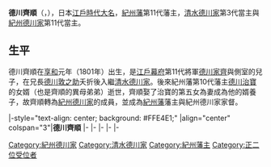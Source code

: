 {{Infobox officeholder
| name               = 德川齊順
| image              = 
| caption            = 

| office            =  [[紀州藩|紀州藩]]藩主
| term_start        = 1824年
| term_end          = 1846年
|predecessor        = [[德川治寶|德川治寶]]
| successor         = [[德川齊彊|德川齊彊]]

| birth_name         = 	
| birth_date         = {{birth date|1801|10|16}}<br>（[[享和|享和]]元年九月初九）
| birth_place        = 
| death_date         = {{death date and age|1846|6|1|1801|10|16}}<br>（[[弘化|弘化]]三年五月初八）
| death_place        = 
| module             = {{日本武士|child=yes
|時代=[[江戶時代|江戶時代]]後期
|改名=菊千代（[[幼名|幼名]]）→齊順
|戒名=顯龍院殿二品前亞相恭讓圓輝大居士
|墓所={{link-ja|長保寺|長保寺}}
|朝廷官位=[[從三位|從三位]][[近衛府|左近衛權中將]]兼[[式部省|式部卿]]、[[參議|參議]]、[[中納言|權中納言]]、[[從二位|從二位]][[大納言|權大納言]]、[[正二位|正二位]]
|主君=[[德川家齊|德川家齊]]→[[德川家慶|家慶]]
|藩=[[紀州藩|紀州藩]]主
|氏族=[[德川氏|德川氏]]（[[德川將軍家|德川將軍家]]→[[清水德川家|清水德川家]]→[[紀州德川家|紀州德川家]]）
|父 = [[德川家齊|德川家齊]]
|母 = {{link-ja|妙操院|妙操院}}
|養父=''[[德川治寶|德川治寶]]''
|兄=[[德川家慶|家慶]]、[[德川敦之助|敦之助]]
|弟={{link-ja|德川虎千代|徳川虎千代|虎千代}}、[[德川齊明|齊明]]、[[德川齊莊|齊莊]]、{{link-ja|池田齊眾|池田斉衆}}、{{link-ja|松平齊民|松平斉民}}、[[德川齊溫|齊溫]]、{{link-ja|松平齊良|松平斉良}}、[[德川齊彊|齊彊]]、{{link-ja|松平齊善|松平斉善}}、{{link-ja|蜂須賀齊裕|蜂須賀斉裕}}、{{link-ja|松平齊省|松平斉省}}、[[松平齊宣|松平齊宣]]等
|正室={{link-ja|鶴樹院|鶴樹院}}
|側室=[[實成院|實成院]]、お留井、八十
|子=[[幻成院英晃常暉大童子|幻成院英晃常暉大童子]]（長男）、[[德川家茂|家茂]]（次男）、菊姬、庸姫、伊曾姬
|養子='''''齊彊'''''
 }}
}}
'''德川齊順'''（{{jpn|j=徳川 斉順|kana=とくがわ なりゆき|rm=Tokugawa Nariyuki|kyu=德川 齊順}}，{{bd|1801年|10月16日|1846年|6月1日}}），日本[[江戶時代|江戶時代]][[大名_(稱謂)|大名]]，[[紀州藩|紀州藩]]第11代藩主，[[清水德川家|清水德川家]]第3代當主與[[紀州德川家|紀州德川家]]第11代當主。

==生平==
德川齊順在[[享和|享和]]元年（1801年）出生，是[[江戶幕府|江戶幕府]]第11代將軍[[德川家齊|德川家齊]]與側室{{link-ja|妙操院|妙操院}}的兒子，在兄長[[德川敦之助|德川敦之助]]夭折後入繼[[清水德川家|清水德川家]]。後來紀州藩第10代藩主[[德川治寶|德川治寶]]的女婿{{link-ja|德川虎千代|徳川虎千代|虎千代}}（也是齊順的異母弟弟）逝世，齊順娶了治寶的第五女{{link-ja|鶴樹院|鶴樹院|豐姬}}為妻成為他的婿養子，故齊順轉為[[紀州德川家|紀州德川家]]的成員，並成為[[紀州藩|紀州藩]]藩主與紀州德川家家督。

{{start box}}
|-style="text-align: center; background: #FFE4E1;"
|align="center" colspan="3"|'''德川齊順'''
{{s-reg|other}}
|-
{{s-vac|明屋敷|last=[[德川敦之助|德川敦之助]]}}
{{s-title|[[清水德川家|清水德川家]]當主|1805年－1816年}}
{{s-after|[[德川齊明|德川齊明]]}}
|-
{{s-before|[[德川治寶|德川治寶]]}}
{{s-title|[[紀州德川家|紀州德川家]]當主|1824年－1846年}}
{{s-after|[[德川齊彊|德川齊彊]]}}
|-
{{s-off}}
|-
{{s-before|德川治寶}}
{{s-title|[[紀州藩|紀州藩]]藩主|1824年－1846年}}
{{s-after|德川齊彊}}
|-
{{end box}}
{{紀州藩主}}
{{紀州德川家}}
{{清水德川家}}
[[Category:紀州德川家|Category:紀州德川家]]
[[Category:清水德川家|Category:清水德川家]]
[[Category:紀州藩主|Category:紀州藩主]]
[[Category:正二位受位者|Category:正二位受位者]]